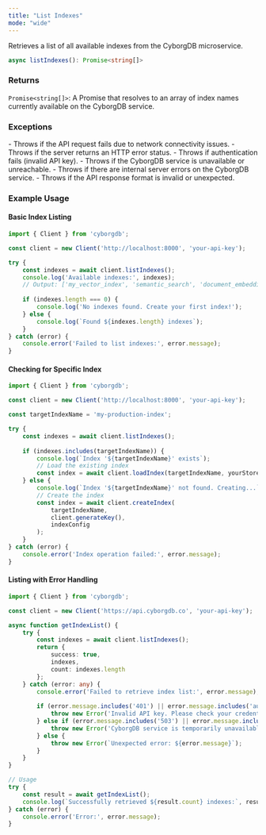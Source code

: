 ```yaml
---
title: "List Indexes"
mode: "wide"
---
```


Retrieves a list of all available indexes from the CyborgDB microservice.

```typescript
async listIndexes(): Promise<string[]>
```

### Returns

`Promise<string[]>`: A Promise that resolves to an array of index names currently available on the CyborgDB service.

### Exceptions

<AccordionGroup>
    <Accordion title="Error">
        - Throws if the API request fails due to network connectivity issues.
        - Throws if the server returns an HTTP error status.
        - Throws if authentication fails (invalid API key).
    </Accordion>
    <Accordion title="Service Errors">
        - Throws if the CyborgDB service is unavailable or unreachable.
        - Throws if there are internal server errors on the CyborgDB service.
    </Accordion>
    <Accordion title="Validation Errors">
        - Throws if the API response format is invalid or unexpected.
    </Accordion>
</AccordionGroup>

### Example Usage

#### Basic Index Listing

```typescript
import { Client } from 'cyborgdb';

const client = new Client('http://localhost:8000', 'your-api-key');

try {
    const indexes = await client.listIndexes();
    console.log('Available indexes:', indexes);
    // Output: ['my_vector_index', 'semantic_search', 'document_embeddings']
    
    if (indexes.length === 0) {
        console.log('No indexes found. Create your first index!');
    } else {
        console.log(`Found ${indexes.length} indexes`);
    }
} catch (error) {
    console.error('Failed to list indexes:', error.message);
}
```

#### Checking for Specific Index

```typescript
import { Client } from 'cyborgdb';

const client = new Client('http://localhost:8000', 'your-api-key');

const targetIndexName = 'my-production-index';

try {
    const indexes = await client.listIndexes();
    
    if (indexes.includes(targetIndexName)) {
        console.log(`Index '${targetIndexName}' exists`);
        // Load the existing index
        const index = await client.loadIndex(targetIndexName, yourStoredKey);
    } else {
        console.log(`Index '${targetIndexName}' not found. Creating...`);
        // Create the index
        const index = await client.createIndex(
            targetIndexName,
            client.generateKey(),
            indexConfig
        );
    }
} catch (error) {
    console.error('Index operation failed:', error.message);
}
```

#### Listing with Error Handling

```typescript
import { Client } from 'cyborgdb';

const client = new Client('https://api.cyborgdb.co', 'your-api-key');

async function getIndexList() {
    try {
        const indexes = await client.listIndexes();
        return {
            success: true,
            indexes,
            count: indexes.length
        };
    } catch (error: any) {
        console.error('Failed to retrieve index list:', error.message);
        
        if (error.message.includes('401') || error.message.includes('authentication')) {
            throw new Error('Invalid API key. Please check your credentials.');
        } else if (error.message.includes('503') || error.message.includes('unavailable')) {
            throw new Error('CyborgDB service is temporarily unavailable.');
        } else {
            throw new Error(`Unexpected error: ${error.message}`);
        }
    }
}

// Usage
try {
    const result = await getIndexList();
    console.log(`Successfully retrieved ${result.count} indexes:`, result.indexes);
} catch (error) {
    console.error('Error:', error.message);
}
```
